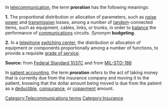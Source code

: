 In [[telecommunication]], the term '''proration''' has the following meanings: 

'''1.'''  The proportional distribution or allocation of parameters, such as [[noise power]] and [[transmission (telecommunications)|transmission]] losses, among a number of [[tandem]]-connected items, such as equipment, cables, links, or trunks, in order to [[balance]] the performance of [[information transfer|communications]] circuits.  ''Synonym'' '''budgeting.''' 

'''2.''' In a [[telephone]] [[switching center]], the distribution or allocation of equipment or components proportionally among a number of functions, to provide a requisite [[grade of service]]. 

'''Source:''' from [[Federal Standard 1037C]] and from [[MIL-STD-188]]

In [[patient accounting]], the term '''proration''' refers to the act of taking money that is currently due from the insurance company and moving it to the patient, knowing that the dollar amount being moved is due from the patient as a [[deductible]], [[coinsurance]], or [[copayment]] amount.

{{disambig-cleanup}}

[[Category:Telecommunications terms]]
[[Category:Insurance]]